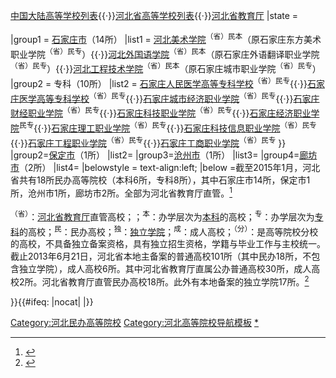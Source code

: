 {{Navbox
|name=河北民办高等院校
|title=河北民办高等院校
|style=text-align:left;
|groupstyle=width:7em;text-align:center;
|above=相关：[[中华人民共和国高等教育]]{{·}}[[中国大陆高等学校列表]]{{·}}[[河北省高等学校列表]]{{·}}[[河北省教育厅]]
|state = {{{state|<includeonly>collapsed</includeonly>}}}

|group1 = [[石家庄市]]（14所）
|list1 = {{Navbox subgroup
|group1 = 本科（4所）
|list1 = [[河北传媒学院]]<sup>（省）民本</sup>（原石家庄影视艺术职业学院<sup>（省）民专</sup>）{{·}}[[河北美术学院]]<sup>（省）民本</sup>（原石家庄东方美术职业学院<sup>（省）民专</sup>）{{·}}[[河北外国语学院]]<sup>（省）民本</sup>（原石家庄外语翻译职业学院<sup>（省）民专</sup>）{{·}}[[河北工程技术学院]]<sup>（省）民本</sup>（原石家庄城市职业学院<sup>（省）民专</sup>）
|group2 = 专科（10所）
|list2 = [[石家庄人民医学高等专科学校]]<sup>（省）民专</sup>{{·}}[[石家庄医学高等专科学校]]<sup>（省）民专</sup>{{·}}[[石家庄城市经济职业学院]]<sup>（省）民专</sup>{{·}}[[石家庄财经职业学院]]<sup>（省）民专</sup>{{·}}[[石家庄科技职业学院]]<sup>（省）民专</sup>{{·}}[[石家庄经济职业学院]]<sup>民专</sup>{{·}}[[石家庄理工职业学院]]<sup>（省）民专</sup>{{·}}[[石家庄科技信息职业学院]]<sup>（省）民专</sup>{{·}}[[石家庄工程职业学院]]<sup>（省）民专</sup>{{·}}[[石家庄工商职业学院]]<sup>（省）民专</sup>
}}
|group2=[[保定市]]（1所）
|list2={{Navbox subgroup
|group1 = 本科（1所）
|list1 = [[河北科技学院]]<sup>（省）民本</sup>（原保定科技职业学院<sup>（省）民专</sup>）
}}
|group3=[[沧州市]]（1所）
|list3={{Navbox subgroup
|group2 = 专科（1所）
|list2 = [[渤海理工职业学院]]<sup>（省）民专</sup>
}}
|group4=[[廊坊市]]（2所）
|list4={{Navbox subgroup
|group1 = 本科（1所）
|list1 = [[燕京理工学院]]<sup>（省）民本</sup>（原[[北京化工大学北方学院]]<sup>民独本</sup>）
|group2 = 专科（1所）
|list2 = [[廊坊东方职业技术学院]]<sup>（省）民专</sup>
}}
|belowstyle = text-align:left;
|below =截至2015年1月，河北省共有18所民办高等院校（本科6所，专科8所），其中石家庄市14所，保定市1所，沧州市1所，廊坊市2所。全部为河北省教育厅直管。<ref group="校">{{cite web|url=http://www.hee.cn/col/1378345669421/2009/06/03/1379381496877.html|title=省教育厅直属高校|accessdate=2015-01-15|date=2009-06-03|publisher=河北省教育厅}}</ref><references group="校" />
<sup>（省）</sup>：[[河北省教育厅]]直管高校；；<sup>本</sup>：办学层次为[[本科教育|本科]]的高校；<sup>专</sup>：办学层次为[[專科學校|专科]]的高校；<sup>民</sup>：民办高校；<sup>独</sup>：[[独立学院]]；<sup>成</sup>：成人高校；<sup>（分）</sup>：是高等院校分校的高校，不具备独立备案资格，具有独立招生资格，学籍与毕业工作与主校统一。<br/>截止2013年6月21日，河北省本地主备案的普通高校101所（其中民办18所，不包含独立学院），成人高校6所。其中河北省教育厅直属公办普通高校30所，成人高校2所。河北省教育厅直管民办高校18所。此外有本地备案的独立学院17所。<ref group="校">{{cite web|url=http://www.moe.edu.cn/publicfiles/business/htmlfiles/moe/moe_634/201306/xxgk_153565.html|title=教育部：高等学校名单|accessdate=2013-06-24|date=2013-06-21|publisher=[[中华人民共和国教育部]]}}</ref><references group="校" />
}}<includeonly>{{#ifeq: {{{1}}}|nocat| <!--空-->|[[Category:河北民办高等院校]]}}</includeonly><noinclude>
[[Category:河北高等院校导航模板]]
[[Category:河北高等院校|*]]
</noinclude>